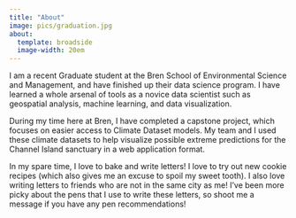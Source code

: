 ```yaml
---
title: "About"
image: pics/graduation.jpg
about:
  template: broadside
  image-width: 20em
---
```


I am a recent Graduate student at the Bren School of Environmental Science and Management, and have finished up their data science program. I have learned a whole arsenal of tools as a novice data scientist such as geospatial analysis, machine learning, and data visualization. 

During my time here at Bren, I have completed a capstone project, which focuses on easier access to Climate Dataset models. My team and I used these climate datasets to help visualize possible extreme predictions for the Channel Island sanctuary in a web application format.

In my spare time, I love to bake and write letters! I love to try out new cookie recipes (which also gives me an excuse to spoil my sweet tooth). I also love writing letters to friends who are not in the same city as me! I've been more picky about the pens that I use to write these letters, so shoot me a message if you have any pen recommendations!
